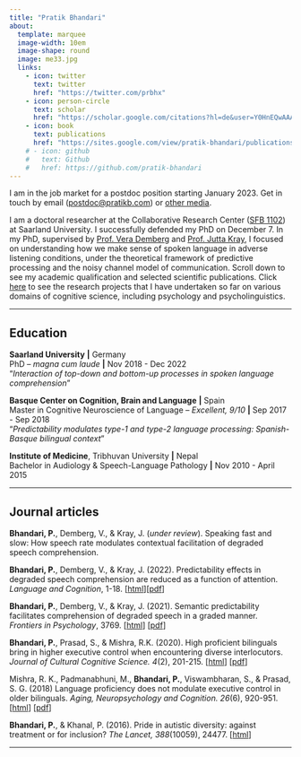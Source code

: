 ```yaml
---
title: "Pratik Bhandari"
about:
  template: marquee
  image-width: 10em
  image-shape: round
  image: me33.jpg
  links:
    - icon: twitter
      text: twitter
      href: "https://twitter.com/prbhx"
    - icon: person-circle
      text: scholar
      href: "https://scholar.google.com/citations?hl=de&user=Y0HnEQwAAAAJ&view_op=list_works&sortby=pubdate"
    - icon: book
      text: publications
      href: "https://sites.google.com/view/pratik-bhandari/publications"
    # - icon: github
    #   text: Github
    #   href: https://github.com/pratik-bhandari
---
```


:::{.callout-note}
I am in the job market for a postdoc position starting January 2023.
Get in touch by email (<a href="mailto:postdoc@pratikb.com">postdoc@pratikb.com</a>) or [other media](./contents/contact.html#other-online-presence).
:::

I am a doctoral researcher at the Collaborative Research Center ([SFB 1102](https://sfb1102.uni-saarland.de)) at Saarland University.
I successfully defended my PhD on December 7.
In my PhD, supervised by [Prof. Vera Demberg](https://www.uni-saarland.de/lehrstuhl/demberg/members/verademberg.html) and [Prof. Jutta Kray](https://www.uni-saarland.de/lehrstuhl/kray/team/jk.html),
I focused on understanding how we make sense of spoken language in adverse listening conditions,
under the theoretical framework of predictive processing and the noisy channel model of communication.
Scroll down to see my academic qualification and selected scientific publications.
Click [here](./contents/projects/index.html) to see the research projects that I have undertaken so far on various domains of cognitive science, including psychology and psycholinguistics.


<!--Here you'll find my formal academic works: [research projects](./contents/projects/index.html) and [publications](https://sites.google.com/view/pratik-bhandari/publications).\
And here are some less formal and non-academic writings: [blog](./contents/blog/index.html) and [scribbles](./contents/literature/index.html).\-->

<!--I come from <span>&#x1F1F3;&#x1F1F5;</span>Nepal. So obviously, I have not climbed the ⛰️ Sagarmatha.-->

---

## Education

**Saarland University** **|** Germany\
PhD -- *magna cum laude* **|** Nov 2018 - Dec 2022\
"*Interaction of top-down and bottom-up processes in spoken language comprehension*"

**Basque Center on Cognition, Brain and Language** **|** Spain\
Master in Cognitive Neuroscience of Language -- *Excellent, 9/10* **|** Sep 2017 - Sep 2018\
"*Predictability modulates type-1 and type-2 language processing: Spanish-Basque bilingual context*"

**Institute of Medicine**, Tribhuvan University **|** Nepal\
Bachelor in Audiology & Speech-Language Pathology **|** Nov 2010 - April 2015

---

## Journal articles

**Bhandari, P.**, Demberg, V., & Kray, J. (*under review*). Speaking fast and slow: How speech rate modulates contextual facilitation of degraded speech comprehension.

**Bhandari, P.**, Demberg, V., & Kray, J. (2022). Predictability effects in degraded speech comprehension are reduced as a function of attention. *Language and Cognition*, 1-18. [[html](https://doi.org/10.1017/langcog.2022.16)][[pdf](https://mfr.osf.io/render?url=https%3A%2F%2Fosf.io%2Fdownload%2Ftdvhs%2F%3Fdirect%3D%26mode%3Drender)]

**Bhandari, P.**, Demberg, V., & Kray, J. (2021). Semantic predictability facilitates comprehension of degraded speech in a graded manner. *Frontiers in Psychology*, 3769. [[html](https://doi.org/10.3389/fpsyg.2021.714485)] [[pdf](https://mfr.osf.io/render?url=https%3A%2F%2Fosf.io%2Fdownload%2Fnuv36%2F%3Fdirect%3D%26mode%3Drender)]

**Bhandari, P.**, Prasad, S., & Mishra, R.K. (2020). High proficient bilinguals bring in higher executive control when encountering diverse interlocutors. *Journal of Cultural Cognitive Science. 4*(2), 201-215. [[html](https://doi.org/10.1007/s41809-020-00060-7)] [[pdf](https://mfr.osf.io/render?url=https%3A%2F%2Fosf.io%2Fdownload%2Ffm8da%2F%3Fdirect%3D%26mode%3Drender)]

Mishra, R. K., Padmanabhuni, M., **Bhandari, P.**, Viswambharan, S., & Prasad, S. G. (2018) Language proficiency does not modulate executive control in older bilinguals. *Aging, Neuropsychology and Cognition. 26*(6), 920-951. [[html](https://doi.org/10.1080/13825585.2018.1562029)] [[pdf](https://www.tandfonline.com/doi/pdf/10.1080/13825585.2018.1562029)]

**Bhandari, P.**, & Khanal, P. (2016). Pride in autistic diversity: against treatment or for inclusion? *The Lancet, 388*(10059), 24477. [[html](https://doi.org/10.1016/S0140-6736(16)32176-6)]

---
<!-- 🇳🇵 -->
